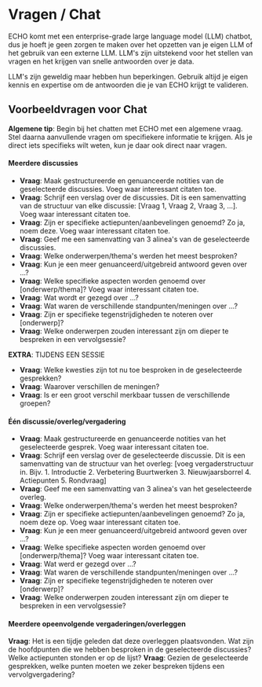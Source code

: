 # Vragen / Chat

ECHO komt met een enterprise-grade large language model (LLM) chatbot, dus je hoeft je geen zorgen te maken over het opzetten van je eigen LLM of het gebruik van een externe LLM. LLM's zijn uitstekend voor het stellen van vragen en het krijgen van snelle antwoorden over je data.

LLM's zijn geweldig maar hebben hun beperkingen. Gebruik altijd je eigen kennis en expertise om de antwoorden die je van ECHO krijgt te valideren.

## Voorbeeldvragen voor Chat

**Algemene tip**: Begin bij het chatten met ECHO met een algemene vraag. Stel daarna aanvullende vragen om specifiekere informatie te krijgen. Als je direct iets specifieks wilt weten, kun je daar ook direct naar vragen.

#### Meerdere discussies

- **Vraag**: Maak gestructureerde en genuanceerde notities van de geselecteerde discussies. Voeg waar interessant citaten toe.
- **Vraag**: Schrijf een verslag over de discussies. Dit is een samenvatting van de structuur van elke discussie: [Vraag 1, Vraag 2, Vraag 3, ...]. Voeg waar interessant citaten toe.
- **Vraag**: Zijn er specifieke actiepunten/aanbevelingen genoemd? Zo ja, noem deze. Voeg waar interessant citaten toe.
- **Vraag**: Geef me een samenvatting van 3 alinea's van de geselecteerde discussies.
- **Vraag**: Welke onderwerpen/thema's werden het meest besproken?
- **Vraag**: Kun je een meer genuanceerd/uitgebreid antwoord geven over ...?
- **Vraag**: Welke specifieke aspecten worden genoemd over [onderwerp/thema]? Voeg waar interessant citaten toe.
- **Vraag**: Wat wordt er gezegd over ...?
- **Vraag**: Wat waren de verschillende standpunten/meningen over ...?
- **Vraag**: Zijn er specifieke tegenstrijdigheden te noteren over [onderwerp]?
- **Vraag**: Welke onderwerpen zouden interessant zijn om dieper te bespreken in een vervolgsessie?

**EXTRA**: TIJDENS EEN SESSIE
- **Vraag**: Welke kwesties zijn tot nu toe besproken in de geselecteerde gesprekken?
- **Vraag**: Waarover verschillen de meningen?
- **Vraag**: Is er een groot verschil merkbaar tussen de verschillende groepen?

#### Één discussie/overleg/vergadering

- **Vraag**: Maak gestructureerde en genuanceerde notities van het geselecteerde gesprek. Voeg waar interessant citaten toe.
- **Vraag**: Schrijf een verslag over de geselecteerde discussie. Dit is een samenvatting van de structuur van het overleg: [voeg vergaderstructuur in. Bijv. 1. Introductie 2. Verbetering Buurtwerken 3. Nieuwjaarsborrel 4. Actiepunten 5. Rondvraag]
- **Vraag**: Geef me een samenvatting van 3 alinea's van het geselecteerde overleg.
- **Vraag**: Welke onderwerpen/thema's werden het meest besproken?
- **Vraag**: Zijn er specifieke actiepunten/aanbevelingen genoemd? Zo ja, noem deze op. Voeg waar interessant citaten toe.
- **Vraag**: Kun je een meer genuanceerd/uitgebreid antwoord geven over ...?
- **Vraag**: Welke specifieke aspecten worden genoemd over [onderwerp/thema]? Voeg waar interessant citaten toe.
- **Vraag**: Wat werd er gezegd over ...?
- **Vraag**: Wat waren de verschillende standpunten/meningen over ...?
- **Vraag**: Zijn er specifieke tegenstrijdigheden te noteren over [onderwerp]?
- **Vraag**: Welke onderwerpen zouden interessant zijn om dieper te bespreken in een vervolgsessie?

#### Meerdere opeenvolgende vergaderingen/overleggen

**Vraag**: Het is een tijdje geleden dat deze overleggen plaatsvonden. Wat zijn de hoofdpunten die we hebben besproken in de geselecteerde discussies? Welke actiepunten stonden er op de lijst?
**Vraag**: Gezien de geselecteerde gesprekken, welke punten moeten we zeker bespreken tijdens een vervolgvergadering? 